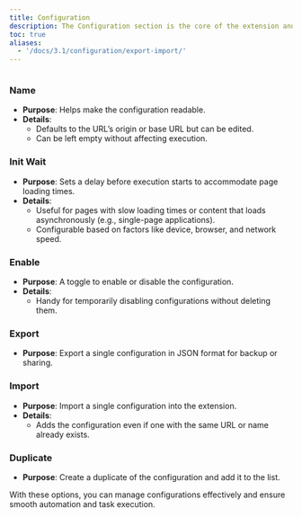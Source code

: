 ```yaml
---
title: Configuration
description: The Configuration section is the core of the extension and the starting point for all action-driven tasks. Below is a concise guide to its fields and features.
toc: true
aliases:
  - '/docs/3.1/configuration/export-import/'
---
```


<img class="d-block mb-4 img-fluid rounded-3" src="/docs/[[config:docs_version]]/assets/img/configuration.png" alt="" />

### Name

- **Purpose**: Helps make the configuration readable.
- **Details**:
  - Defaults to the URL’s origin or base URL but can be edited.
  - Can be left empty without affecting execution.

### Init Wait

- **Purpose**: Sets a delay before execution starts to accommodate page loading times.
- **Details**:
  - Useful for pages with slow loading times or content that loads asynchronously (e.g., single-page applications).
  - Configurable based on factors like device, browser, and network speed.

### Enable

- **Purpose**: A toggle to enable or disable the configuration.
- **Details**:
  - Handy for temporarily disabling configurations without deleting them.

### Export

- **Purpose**: Export a single configuration in JSON format for backup or sharing.

### Import

- **Purpose**: Import a single configuration into the extension.
- **Details**:
  - Adds the configuration even if one with the same URL or name already exists.

### Duplicate

- **Purpose**: Create a duplicate of the configuration and add it to the list.

With these options, you can manage configurations effectively and ensure smooth automation and task execution.
